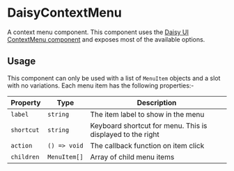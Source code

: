 
# DaisyContextMenu

<Meta of={PrimaryStory} />

A context menu component. This component
uses the [Daisy UI ContextMenu component](https://daisyui.com/components/context-menu/)
and exposes most of the available options.

<div className="p-8 border-1 rounded border-gray-200 shadow-sm shadow-gray-200 dark:shadow-none dark:border-gray-800 dark:bg-slate-900">
    <Story of={PrimaryStory.Playground} />
</div>
<Source of={PrimaryStory.Playground} />

<Controls />

## Usage

This component can only be used with a list of `MenuItem` objects and a slot with no variations. Each menu item has the following properties:-

| Property   | Type         | Description                                                |
| ---------- | ------------ | ---------------------------------------------------------- |
| `label`    | `string`     | The item label to show in the menu                         |
| `shortcut` | `string`     | Keyboard shortcut for menu. This is displayed to the right |
| `action`   | `() => void` | The callback function on item click                        |
| `children` | `MenuItem[]` | Array of child menu items                                  |
